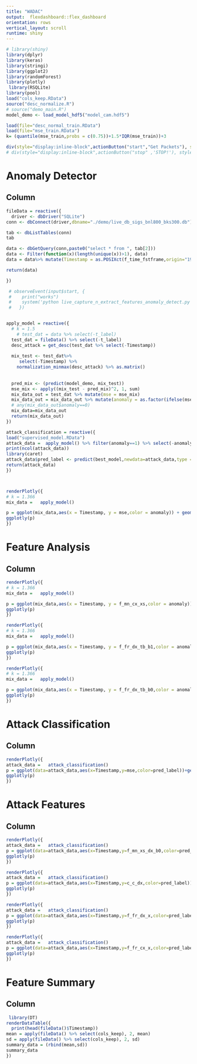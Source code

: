 ```yaml
---
title: "WADAC"
output:  flexdashboard::flex_dashboard
orientation: rows
vertical_layout: scroll
runtime: shiny
---
```


  
  
```r
# library(shiny)
library(dplyr)
library(keras)
library(stringi)
library(ggplot2)
library(randomForest)
library(plotly)
 library(RSQLite)
library(pool)
load("cols_keep.RData")
source("desc_normalize.R")
# source("demo_main.R")
model_demo <- load_model_hdf5("model_cam.hdf5")

load(file="desc_normal_train.RData")
load(file="mse_train.RData")
k= (quantile(mse_train,probs = c(0.75))+1.5*IQR(mse_train))+3


```
```r

div(style="display:inline-block",actionButton("start","Get Packets"), style="float:right")
# div(style="display:inline-block",actionButton("stop" ,'STOP!'), style="float:right")

```
  
Anomaly Detector
=======================================================================
Column     
-----------------------------------------------------------------------
```r

fileData = reactive({
  driver <- dbDriver("SQLite")
conn <- dbConnect(driver,dbname="./demo/live_db_sigs_bnl800_bks300.db")

tab <- dbListTables(conn)
tab

data <- dbGetQuery(conn,paste0("select * from ", tab[2])) 
data <- Filter(function(x)(length(unique(x))>1), data)
data = data%>% mutate(Timestamp = as.POSIXct(f_time_fstframe,origin="1970-01-01",tz = Sys.timezone())) %>%    select(-f_time_fstframe) %>% select(cols_keep,Timestamp,t_label)

return(data)  

})

 # observeEvent(input$start, {
 #    print("works")
 #    system('python live_capture_n_extract_features_anomaly_detect.py' )
 #   })


apply_model = reactive({
  # k = 1.5
    # test_dat = data %>% select(-t_label)
  test_dat = fileData() %>% select(-t_label)
  desc_attack = get_desc(test_dat %>% select(-Timestamp))
  
  mix_test <- test_dat%>% 
     select(-Timestamp) %>%  
    normalization_minmax(desc_attack) %>% as.matrix()
  
  
  pred_mix <- (predict(model_demo, mix_test)) 
  mse_mix <- apply((mix_test - pred_mix)^2, 1, sum)
  mix_data_out = test_dat %>% mutate(mse = mse_mix)
  mix_data_out = mix_data_out %>% mutate(anomaly = as.factor(ifelse(mse>k,1,0))) 
  # any(mix_data_out$anomaly==0)
  mix_data=mix_data_out
  return(mix_data_out)
})

attack_classification = reactive({
load("supervised_model.RData")  
attack_data =  apply_model() %>% filter(anomaly==1) %>% select(-anomaly)
print(ncol(attack_data))
library(caret)
attack_data$pred_label <- predict(best_model,newdata=attack_data,type = "response") 
return(attack_data)
})



renderPlotly({
# k = 1.366
mix_data =   apply_model()

p = ggplot(mix_data,aes(x = Timestamp, y = mse,color = anomaly)) + geom_point()  + geom_line(aes(y=k))+scale_color_brewer(palette = "Set2") + theme_bw()
ggplotly(p)
})
```


Feature Analysis
=======================================================================
Column     
-----------------------------------------------------------------------
```r
renderPlotly({
# k = 1.366
mix_data =   apply_model()

p = ggplot(mix_data,aes(x = Timestamp, y = f_mn_cx_xs,color = anomaly)) + geom_point()+ theme_bw()+scale_color_brewer(palette = "Set2")   #+ geom_line(aes(y=k))+scale_color_brewer(palette = "Set2")
ggplotly(p)
})

renderPlotly({
# k = 1.366
mix_data =   apply_model()

p = ggplot(mix_data,aes(x = Timestamp, y = f_fr_dx_tb_b1,color = anomaly)) + geom_point()+ theme_bw() +scale_color_brewer(palette = "Set2")   #+ geom_line(aes(y=k))+scale_color_brewer(palette = "Set2")
ggplotly(p)
})

renderPlotly({
# k = 1.366
mix_data =   apply_model()

p = ggplot(mix_data,aes(x = Timestamp, y = f_fr_dx_tb_b0,color = anomaly)) + geom_point() + theme_bw() +scale_color_brewer(palette = "Set2")  #+ geom_line(aes(y=k))+scale_color_brewer(palette = "Set2")
ggplotly(p)
})

```

Attack Classification
=======================================================================
Column     
-----------------------------------------------------------------------
```r
renderPlotly({
attack_data =   attack_classification()
p = ggplot(data=attack_data,aes(x=Timestamp,y=mse,color=pred_label))+geom_point()+theme_bw()
ggplotly(p)
})
```

Attack Features
=======================================================================
Column     
-----------------------------------------------------------------------
```r
renderPlotly({
attack_data =   attack_classification()
p = ggplot(data=attack_data,aes(x=Timestamp,y=f_mn_xs_dx_b0,color=pred_label))+geom_point()+theme_bw()
ggplotly(p)
})
```
```r
renderPlotly({
attack_data =   attack_classification()
p = ggplot(data=attack_data,aes(x=Timestamp,y=c_c_dx,color=pred_label))+geom_point()+theme_bw()
ggplotly(p)
})
```
```r
renderPlotly({
attack_data =   attack_classification()
p = ggplot(data=attack_data,aes(x=Timestamp,y=f_fr_dx_x,color=pred_label))+geom_point()+theme_bw()
ggplotly(p)
})
```
```r
renderPlotly({
attack_data =   attack_classification()
p = ggplot(data=attack_data,aes(x=Timestamp,y=f_fr_cx_x,color=pred_label))+geom_point()+theme_bw()
ggplotly(p)
})
```



Feature Summary
=======================================================================
Column     
-----------------------------------------------------------------------
```r
 library(DT)
renderDataTable({
  print(head(fileData()$Timestamp))
mean = apply(fileData() %>% select(cols_keep), 2, mean)  
sd = apply(fileData() %>% select(cols_keep), 2, sd)
summary_data = (rbind(mean,sd))
summary_data
})
```
